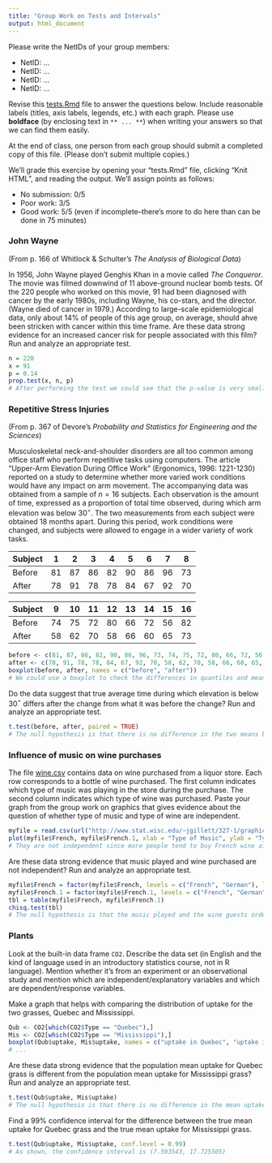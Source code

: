 ```yaml
---
title: "Group Work on Tests and Intervals"
output: html_document
---
```


Please write the NetIDs of your group members:

* NetID: ...
* NetID: ...
* NetID: ...
* NetID: ...

Revise this [tests.Rmd](tests.Rmd) file to answer the questions
below. Include reasonable labels (titles, axis labels, legends, etc.)
with each graph. Please use **boldface** (by enclosing text in `**
... **`) when writing your answers so that we can find them easily.

At the end of class, one person from each group should submit a
completed copy of this file. (Please don't submit multiple copies.)

We'll grade this exercise by opening your "tests.Rmd" file, clicking
"Knit HTML", and reading the output. We'll assign points as follows:

* No submission: 0/5
* Poor work: 3/5
* Good work: 5/5 (even if incomplete--there's more to do here than can be done in 75 minutes)

### John Wayne

(From p. 166 of Whitlock & Schulter's *The Analysis of Biological Data*)

In 1956, John Wayne played Genghis Khan in a movie called *The
Conqueror*. The movie was filmed downwind of 11 above-ground nuclear
bomb tests. Of the 220 people who worked on this movie, 91 had been
diagnosed with cancer by the early 1980s, including Wayne, his
co-stars, and the director. (Wayne died of cancer in 1979.) According
to large-scale epidemiological data, only about 14% of people of this
age group, on average, should ahve been stricken with cancer within
this time frame. Are these data strong evidence for an increased
cancer risk for people associated with this film? Run and analyze an
appropriate test.

```r
n = 220
x = 91
p = 0.14
prop.test(x, n, p)
# After performing the test we could see that the p-value is very small and the estimated probability is 0.41 which is a lot more than the hypothesis. So these data are strong evidence showing an increased cancer risk for people associated in this film.
```

### Repetitive Stress Injuries

(From p. 367 of Devore's *Probability and Statistics for Engineering
and the Sciences*)

Musculoskeletal neck-and-shoulder disorders are all too common among
office staff who perform repetitive tasks using computers. The article
"Upper-Arm Elevation During Office Work" (Ergonomics, 1996: 1221-1230)
reported on a study to determine whether more varied work conditions
would have any impact on arm movement. The accompanying data was
obtained from a sample of $n=16$ subjects.  Each observation is the
amount of time, expressed as a proportion of total time observed,
during which arm elevation was below 30$^{\circ}$. The two
measurements from each subject were obtained 18 months apart. During
this period, work conditions were changed, and subjects were allowed
to engage in a wider variety of work tasks.

Subject    |  1 |  2 |  3 |  4 |  5 |  6 |  7 |  8
-----------|----|----|----|----|----|----|----|----
Before     | 81 | 87 | 86 | 82 | 90 | 86 | 96 | 73
After      | 78 | 91 | 78 | 78 | 84 | 67 | 92 | 70

Subject    |  9 | 10 | 11 | 12 | 13 | 14 | 15 | 16
-----------|----|----|----|----|----|----|----|----
Before     | 74 | 75 | 72 | 80 | 66 | 72 | 56 | 82
After      | 58 | 62 | 70 | 58 | 66 | 60 | 65 | 73


```r
before <- c(81, 87, 86, 82, 90, 86, 96, 73, 74, 75, 72, 80, 66, 72, 56, 82)
after <- c(78, 91, 78, 78, 84, 67, 92, 70, 58, 62, 70, 58, 66, 60, 65, 73)
boxplot(before, after, names = c("before", "after"))
# We could use a boxplot to check the differences in quantiles and means between two data set.
```

Do the data suggest that true average time during which elevation is
below 30$^{\circ}$ differs after the change from what it was before
the change? Run and analyze an appropriate test.

```r
t.test(before, after, paired = TRUE)
# The null hypothesis is that there is no difference in the two means between two data sets, since the p-value is very small, we could reject the null hypothesis. So, we could say that the data suggest that true average time during which elevation is below 30 degrees differs after the change from what is was before the change. 
```

### Influence of music on wine purchases

The file
[wine.csv](http://www.stat.wisc.edu/~jgillett/327-1/graphics/wine.csv)
contains data on wine purchased from a liquor store. Each row
corresponds to a bottle of wine purchased. The first column indicates
which type of music was playing in the store during the purchase. The
second column indicates which type of wine was purchased. Paste your
graph from the group work on graphics that gives evidence about the
question of whether type of music and type of wine are independent.

```r
myfile = read.csv(url("http://www.stat.wisc.edu/~jgillett/327-1/graphics/wine.csv"))
plot(myfile$French, myfile$French.1, xlab = "Type of Music", ylab = "Type of Wine", main = paste0("The Relationship Between Music and Wine"))
# They are not independent since more people tend to buy French wine after listening to French music, and more people tend to buy German wine after listening to German music.
```

Are these data strong evidence that music played and wine purchased
are not independent? Run and analyze an appropriate test.

```r
myfile$French = factor(myfile$French, levels = c("French", "German"), labels = c(0, 1))
myfile$French.1 = factor(myfile$French.1, levels = c("French", "German"), labels = c(0, 1))
tbl = table(myfile$French, myfile$French.1)
chisq.test(tbl)
# The null hypothesis is that the music played and the wine guests ordered are independent with each other. Since the p-value is very small, we could reject the null hypothesis. So, we could say that the data suggest that the music played and the wine guests ordered have certain relationship and are not independent.
```

### Plants

Look at the built-in data frame `CO2`. Describe the data set (in
English and the kind of language used in an introductory statistics
course, not in R language). Mention whether it's from an experiment or
an observational study and mention which are independent/explanatory
variables and which are dependent/response variables.

Make a graph that helps with comparing the distribution of uptake for
the two grasses, Quebec and Mississippi.

```r
Qub <- CO2[which(CO2$Type == "Quebec"),]
Mis <- CO2[which(CO2$Type == "Mississippi"),]
boxplot(Qub$uptake, Mis$uptake, names = c("uptake in Quebec", "uptake in Mississippi"))
# ...
```

Are these data strong evidence that the population mean uptake for
Quebec grass is different from the population mean uptake for
Mississippi grass? Run and analyze an appropriate test.

```r
t.test(Qub$uptake, Mis$uptake)
# The null hypothesis is that there is no difference in the mean uptake between grass in Quebec and grass in Mississippi. Because the p-value shown by t-test is very small, we should reject the null hypothesis. So, the population mean uptake for Quebec grass is different from the population mean uptake for Mississippi grass.
```

Find a 99% confidence interval for the difference between the true
mean uptake for Quebec grass and the true mean uptake for Mississippi
grass.

```r
t.test(Qub$uptake, Mis$uptake, conf.level = 0.99)
# As shown, the confidence interval is (7.593543, 17.725505)
```
